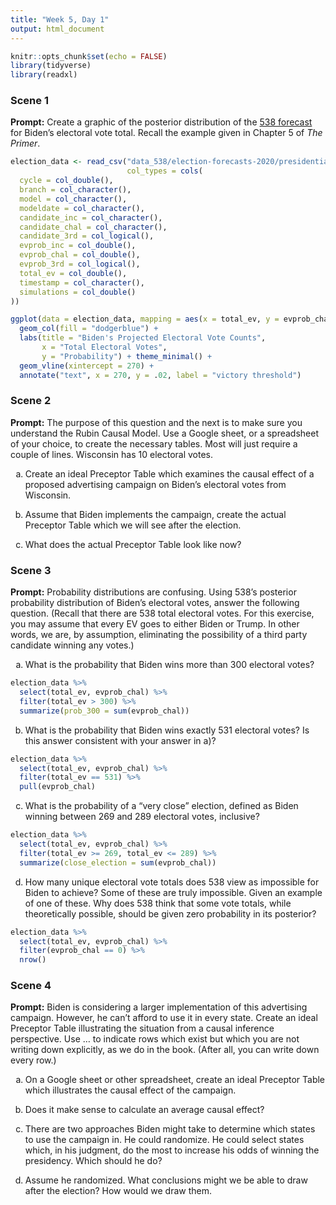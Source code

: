 ```yaml
---
title: "Week 5, Day 1"
output: html_document
---
```


```r
knitr::opts_chunk$set(echo = FALSE)
library(tidyverse)
library(readxl)
```


### Scene 1

**Prompt:** Create a graphic of the posterior distribution of the [538 forecast](https://projects.fivethirtyeight.com/2020-election-forecast/) for Biden's electoral vote total. Recall the example given in Chapter 5 of *The Primer*.

```r
election_data <- read_csv("data_538/election-forecasts-2020/presidential_ev_probabilities_2020.csv",
                          col_types = cols(
  cycle = col_double(),
  branch = col_character(),
  model = col_character(),
  modeldate = col_character(),
  candidate_inc = col_character(),
  candidate_chal = col_character(),
  candidate_3rd = col_logical(),
  evprob_inc = col_double(),
  evprob_chal = col_double(),
  evprob_3rd = col_logical(),
  total_ev = col_double(),
  timestamp = col_character(),
  simulations = col_double()
))

ggplot(data = election_data, mapping = aes(x = total_ev, y = evprob_chal)) +
  geom_col(fill = "dodgerblue") + 
  labs(title = "Biden's Projected Electoral Vote Counts",
       x = "Total Electoral Votes",
       y = "Probability") + theme_minimal() +
  geom_vline(xintercept = 270) +
  annotate("text", x = 270, y = .02, label = "victory threshold")
```


### Scene 2

**Prompt:** The purpose of this question and the next is to make sure you understand the Rubin Causal Model. Use a Google sheet, or a spreadsheet of your choice, to create the necessary tables. Most will just require a couple of lines. Wisconsin has 10 electoral votes.

a) Create an ideal Preceptor Table which examines the causal effect of a proposed advertising campaign on Biden's electoral votes from Wisconsin. 

b) Assume that Biden implements the campaign, create the actual Preceptor Table which we will see after the election.

c) What does the actual Preceptor Table look like now?




### Scene 3

**Prompt:** Probability distributions are confusing. Using 538's posterior probability distribution of Biden's electoral votes, answer the following question. (Recall that there are 538 total electoral votes. For this exercise, you may assume that every EV goes to either Biden or Trump. In other words, we are, by assumption, eliminating the possibility of a third party candidate winning any votes.)


a) What is the probability that Biden wins more than 300 electoral votes?

```r
election_data %>%
  select(total_ev, evprob_chal) %>%
  filter(total_ev > 300) %>%
  summarize(prob_300 = sum(evprob_chal))
```


b) What is the probability that Biden wins exactly 531 electoral votes? Is this answer consistent with your answer in a)?

```r
election_data %>%
  select(total_ev, evprob_chal) %>%
  filter(total_ev == 531) %>%
  pull(evprob_chal)
```


c) What is the probability of a "very close" election, defined as Biden winning between 269 and 289 electoral votes, inclusive?

```r
election_data %>%
  select(total_ev, evprob_chal) %>%
  filter(total_ev >= 269, total_ev <= 289) %>%
  summarize(close_election = sum(evprob_chal))
```


d) How many unique electoral vote totals does 538 view as impossible for Biden to achieve? Some of these are truly impossible. Given an example of one of these. Why does 538 think that some vote totals, while theoretically possible, should be given zero probability in its posterior?

```r
election_data %>%
  select(total_ev, evprob_chal) %>%
  filter(evprob_chal == 0) %>%
  nrow()
```



### Scene 4

**Prompt:** Biden is considering a larger implementation of this advertising campaign. However, he can't afford to use it in every state. Create an ideal Preceptor Table illustrating the situation from a causal inference perspective. Use ... to indicate rows which exist but which you are not writing down explicitly, as we do in the book. (After all, you can write down every row.)

a) On a Google sheet or other spreadsheet, create an ideal Preceptor Table which illustrates the causal effect of the campaign.

b) Does it make sense to calculate an average causal effect?

c) There are two approaches Biden might take to determine which states to use the campaign in. He could randomize. He could select states which, in his judgment, do the most to increase his odds of winning the presidency. Which should he do?

d) Assume he randomized. What conclusions might we be able to draw after the election? How would we draw them.

